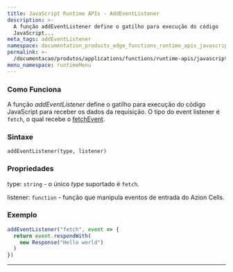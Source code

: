 ```yaml
---
title: JavaScript Runtime APIs - AddEventListener
description: >-
  A função addEventListener define o gatilho para execução do código
  JavaScript...
meta_tags: addEventListener
namespace: documentation_products_edge_functions_runtime_apis_javascript_event_listener
permalink: >-
  /documentacao/produtos/applications/functions/runtime-apis/javascript/add-eventlistener/
menu_namespace: runtimeMenu
---
```


### Como Funciona

A função *addEventListener* define o gatilho para execução do código JavaScript para receber os dados da requisição. O tipo do event listener é `fetch`, o qual recebe o [fetchEvent](/pt-br/documentacao/produtos/applications/functions/runtime-apis/javascript/fetch-event/).

### Sintaxe

`addEventListener(type, listener)`

### Propriedades

type: `string` - o único _type_ suportado é `fetch`.

listener: `function` - função que manipula eventos de entrada do Azion Cells.

### Exemplo

```js
addEventListener("fetch", event => {
  return event.respondWith(
    new Response("Hello world")
  )
})
```





---

